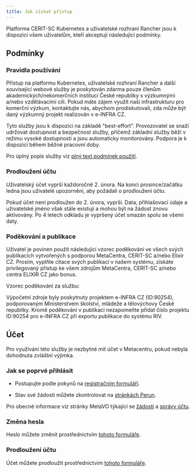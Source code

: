 ```yaml
---
title: Jak získat přístup
---
```


Platforma CERIT-SC Kubernetes a uživatelské rozhraní Rancher jsou k dispozici všem uživatelům, kteří akceptují následující podmínky.

## Podmínky

### Pravidla používání

Přístup na platformu Kubernetes, uživatelské rozhraní Rancher a další související webové služby je poskytován zdarma pouze členům akademických/nekomerčních institucí České republiky s výzkumnými a/nebo vzdělávacími cíli. Pokud máte zájem využít naši infrastrukturu pro komerční výzkum, kontaktujte nás, abychom prodiskutovali, zda může být daný výzkumný projekt realizován v e-INFRA CZ.

Tyto služby jsou k dispozici na základě "best-effort". Provozovatel se snaží udržovat dostupnost a bezpečnost služby, přičemž základní služby běží v režimu vysoké dostupnosti a jsou automaticky monitorovány. Podpora je k dispozici během běžné pracovní doby.

Pro úplný popis služby viz [plný text podmínek použití](https://www.metacentrum.cz/en/about/rules/).

### Prodloužení účtu

Uživatelský účet vyprší každoročně 2. února. Na konci prosince/začátku ledna jsou uživatelé upozorněni, aby požádali o prodloužení účtu.

Pokud účet není prodloužen do 2. února, vyprší. Data, přihlašovací údaje a uživatelské jméno však stále existují a mohou být na žádost znovu aktivovány. Po 4 letech odkladu je vypršený účet smazán spolu se všemi daty.

### Poděkování a publikace

Uživatel je povinen použít následující vzorec poděkování ve všech svých publikacích vytvořených s podporou MetaCentra, CERIT-SC a/nebo Elixir CZ. Prosím, vyplňte citace svých publikací v našem systému, získáte privilegovaný přístup ke všem zdrojům MetaCentra, CERIT-SC a/nebo centra ELIXIR CZ jako bonus.

Vzorec poděkování za službu:

<Callout icon="&#128591;" title="Vzor poděkování za použití služby">
Výpočetní zdroje byly poskytnuty projektem e-INFRA CZ (ID:90254),
podporovaným Ministerstvem školství, mládeže a tělovýchovy České republiky.
</Callout>

<Callout type="info">
Kromě poděkování v publikaci nezapomeňte přidat číslo projektu ID:90254 pro e-INFRA CZ při exportu publikace do systému RIV.
</Callout>

## Účet

Pro využívání této služby je nezbytné mít účet v Metacentru, pokud nebyla dohodnuta zvláštní výjimka.

### Jak se poprvé přihlásit

* Postupujte podle pokynů na [registračním formuláři](https://metavo.metacentrum.cz/en/application/form).

* Stav své žádosti můžete zkontrolovat na [stránkách Perun](https://metavo.metacentrum.cz/en/application/statecheck).

Pro obecné informace viz stránky MetaVO týkající se [žádosti](https://metavo.metacentrum.cz/en/application/index.html) a [správy účtu](https://metavo.metacentrum.cz/en/myaccount/index.html).

### Změna hesla

Heslo můžete změnit prostřednictvím [tohoto formuláře](https://metavo.metacentrum.cz/en/myaccount/heslo.html).

### Prodloužení účtu

Účet můžete prodloužit prostřednictvím [tohoto formuláře](https://metavo.metacentrum.cz/en/myaccount/prodlouzeni).
